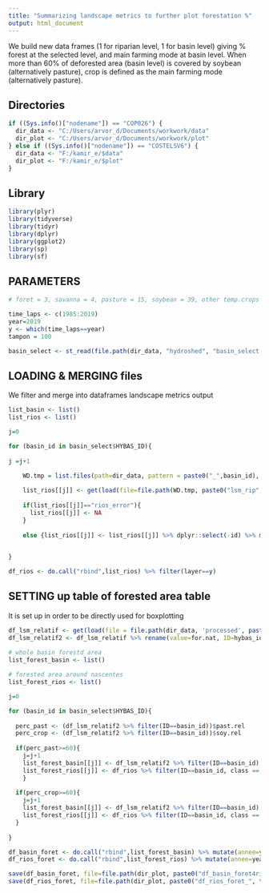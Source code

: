 ---
title: "Summarizing landscape metrics to further plot forestation %"
output: html_document
---

We build new data frames (1 for riparian level, 1 for basin level) giving % forest at the selected level, and main farming mode at basin level. When more than 60% of deforested area (basin level) is covered by soybean (alternatively pasture), crop is defined as the main farming mode (alternatively pasture).

## Directories

```{r }

if ((Sys.info()["nodename"]) == "COP026") {
  dir_data <- "C:/Users/arvor_d/Documents/workwork/data"
  dir_plot <- "C:/Users/arvor_d/Documents/workwork/plot"
} else if ((Sys.info()["nodename"]) == "COSTELSV6") {
  dir_data <- "F:/kamir_e/$data"
  dir_plot <- "F:/kamir_e/$plot"
}

```

## Library

```{r }

library(plyr)
library(tidyverse)
library(tidyr)
library(dplyr)
library(ggplot2)
library(sp)
library(sf)

```

## PARAMETERS

```{r }

# foret = 3, savanna = 4, pasture = 15, soybean = 39, other temp.crops = 41, per.crops = 36

time_laps <- c(1985:2019)
year=2019
y <- which(time_laps==year)
tampon = 100

basin_select <- st_read(file.path(dir_data, "hydroshed", "basin_select.shp"))

```

## LOADING & MERGING files

We filter and merge into dataframes landscape metrics output

```{r }

list_basin <- list()
list_rios <- list()

j=0

for (basin_id in basin_select$HYBAS_ID){
  
j =j+1

    WD.tmp = list.files(path=dir_data, pattern = paste0("_",basin_id), full.names = TRUE)[1]
    
    list_rios[[j]] <- get(load(file=file.path(WD.tmp, paste0("lsm_rip",tampon, "_",basin_id,".RData"))))
    
    if(list_rios[[j]]=="rios_error"){
      list_rios[[j]] <- NA
    }
    
    else {list_rios[[j]] <- list_rios[[j]] %>% dplyr::select(-id) %>% mutate(annee=year, ID=basin_id) }
    

}

df_rios <- do.call("rbind",list_rios) %>% filter(layer==y)

```

## SETTING up table of forested area table

It is set up in order to be directly used for boxplotting


```{r }

df_lsm_relatif <- get(load(file = file.path(dir_data, 'processed', paste0("df_lsm_relatif.RData"))))
df_lsm_relatif2 <- df_lsm_relatif %>% rename(value=for.nat, ID=hybas_id)
  
# whole basin forestd area
list_forest_basin <- list()

# forested area around nascentes
list_forest_rios <- list()

j=0

for (basin_id in basin_select$HYBAS_ID){
  
  perc_past <- (df_lsm_relatif2 %>% filter(ID==basin_id))$past.rel
  perc_crop <- (df_lsm_relatif2 %>% filter(ID==basin_id))$soy.rel
  
  if(perc_past>=60){
    j=j+1
    list_forest_basin[[j]] <- df_lsm_relatif2 %>% filter(ID==basin_id) %>% mutate(maj='pasture')
    list_forest_rios[[j]] <- df_rios %>% filter(ID==basin_id, class == 3, metric=='pland') %>% mutate(maj='pasture')
    }
  
  if(perc_crop>=60){
    j=j+1
    list_forest_basin[[j]] <- df_lsm_relatif2 %>% filter(ID==basin_id) %>% mutate(maj='soybean')
    list_forest_rios[[j]] <- df_rios %>% filter(ID==basin_id, class == 3, metric=='pland') %>% mutate(maj='soybean')
  }
  
}

df_basin_foret <- do.call("rbind",list_forest_basin) %>% mutate(annee=year) 
df_rios_foret <- do.call("rbind",list_forest_rios) %>% mutate(annee=year) 

save(df_basin_foret, file=file.path(dir_plot, paste0("df_basin_foret4rios_",tampon,".RData")))
save(df_rios_foret, file=file.path(dir_plot, paste0("df_rios_foret_", tampon, ".RData")))

```


